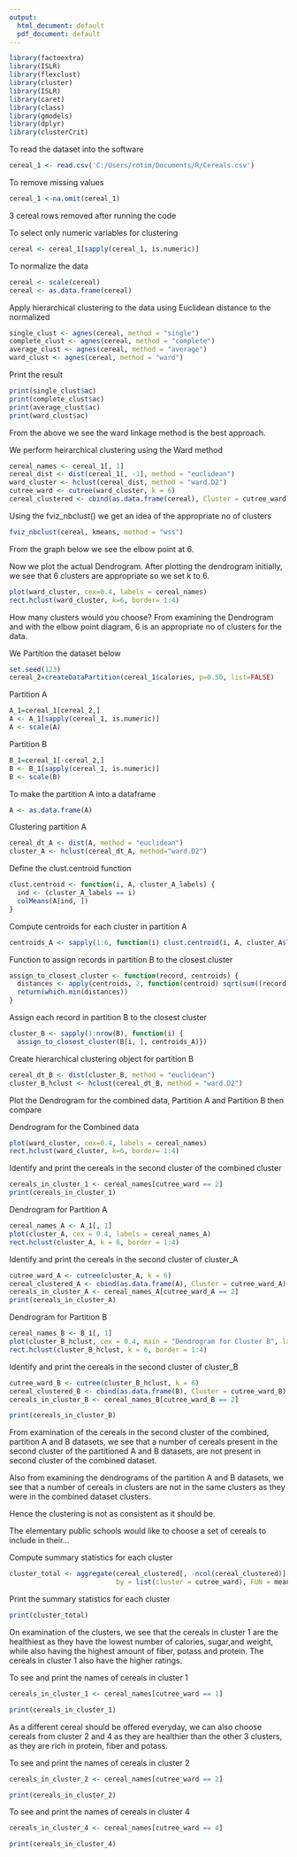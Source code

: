 ---
output:
  html_document: default
  pdf_document: default
---

```{r}
library(factoextra)
library(ISLR)
library(flexclust)
library(cluster)
library(ISLR)
library(caret)
library(class)
library(gmodels)
library(dplyr)
library(clusterCrit)
```

To read the dataset into the software
```{r}
cereal_1 <- read.csv('C:/Users/rotim/Documents/R/Cereals.csv')
```
To remove missing values
```{r}
cereal_1 <-na.omit(cereal_1)
```

3 cereal rows removed after running the code

To select only numeric variables for clustering
```{r}
cereal <- cereal_1[sapply(cereal_1, is.numeric)]
```
To normalize the data
```{r}
cereal <- scale(cereal)
cereal <- as.data.frame(cereal)
```
Apply hierarchical clustering to the data using Euclidean distance to the normalized

```{r}
single_clust <- agnes(cereal, method = "single")
complete_clust <- agnes(cereal, method = "complete")
average_clust <- agnes(cereal, method = "average")
ward_clust <- agnes(cereal, method = "ward")
```
Print the result
```{r}
print(single_clust$ac)
print(complete_clust$ac)
print(average_clust$ac)
print(ward_clust$ac)
```

From the above we see the ward linkage method is the best approach.

We perform heirarchical clustering using the Ward method
```{r}
cereal_names <- cereal_1[, 1]
cereal_dist <- dist(cereal_1[, -1], method = "euclidean")  
ward_cluster <- hclust(cereal_dist, method = "ward.D2")
cutree_ward <- cutree(ward_cluster, k = 6)
cereal_clustered <- cbind(as.data.frame(cereal), Cluster = cutree_ward)
```

Using the fviz_nbclust() we get an idea of the appropriate no of clusters
```{r}
fviz_nbclust(cereal, kmeans, method = "wss")
```
From the graph below we see the elbow point at 6.

Now we plot the actual Dendrogram. After plotting the dendrogram initially, we see that 6 clusters are appropriate so we set k to 6.
```{r}
plot(ward_cluster, cex=0.4, labels = cereal_names)
rect.hclust(ward_cluster, k=6, border= 1:4)
```

How many clusters would you choose?
From examining the Dendrogram and with the elbow point diagram, 6 is an appropriate no of clusters for the data.

We Partition the dataset below
```{r}
set.seed(123) 
cereal_2=createDataPartition(cereal_1$calories, p=0.50, list=FALSE)
```

Partition A
```{r}
A_1=cereal_1[cereal_2,]
A <- A_1[sapply(cereal_1, is.numeric)]
A <- scale(A)
```

Partition B
```{r}
B_1=cereal_1[-cereal_2,]
B <- B_1[sapply(cereal_1, is.numeric)]
B <- scale(B)
```


To make the partition A into a dataframe
```{r}
A <- as.data.frame(A)
```
Clustering partition A
```{r}
cereal_dt_A <- dist(A, method = "euclidean")
cluster_A <- hclust(cereal_dt_A, method="ward.D2")
```

Define the clust.centroid function
```{r}
clust.centroid <- function(i, A, cluster_A_labels) {
  ind <- (cluster_A_labels == i)
  colMeans(A[ind, ])
}
```

Compute centroids for each cluster in partition A
```{r}
centroids_A <- sapply(1:6, function(i) clust.centroid(i, A, cluster_A$labels))
```

Function to assign records in partition B to the closest cluster
```{r}
assign_to_closest_cluster <- function(record, centroids) {
  distances <- apply(centroids, 2, function(centroid) sqrt(sum((record - centroid)^2)))
  return(which.min(distances))
}
```
Assign each record in partition B to the closest cluster
```{r}
cluster_B <- sapply(1:nrow(B), function(i) {
  assign_to_closest_cluster(B[i, ], centroids_A)})
```

Create hierarchical clustering object for partition B
```{r}
cereal_dt_B <- dist(cluster_B, method = "euclidean")
cluster_B_hclust <- hclust(cereal_dt_B, method = "ward.D2")
```

Plot the Dendrogram for the combined data, Partition A and Partition B then compare

Dendrogram for the Combined data
```{r}
plot(ward_cluster, cex=0.4, labels = cereal_names)
rect.hclust(ward_cluster, k=6, border= 1:4)
```
Identify and print the cereals in the second cluster of the combined cluster
```{r}
cereals_in_cluster_1 <- cereal_names[cutree_ward == 2]
print(cereals_in_cluster_1)
```

Dendrogram for Partition A
```{r}
cereal_names_A <- A_1[, 1]
plot(cluster_A, cex = 0.4, labels = cereal_names_A)
rect.hclust(cluster_A, k = 6, border = 1:4)
```

Identify and print the cereals in the second cluster of cluster_A
```{r}
cutree_ward_A <- cutree(cluster_A, k = 6)
cereal_clustered_A <- cbind(as.data.frame(A), Cluster = cutree_ward_A)
cereals_in_cluster_A <- cereal_names_A[cutree_ward_A == 2]
print(cereals_in_cluster_A)
```

Dendrogram for Partition B
```{r}
cereal_names_B <- B_1[, 1]
plot(cluster_B_hclust, cex = 0.4, main = "Dendrogram for Cluster B", labels = cereal_names_B)
rect.hclust(cluster_B_hclust, k = 6, border = 1:4)
```

Identify and print the cereals in the second cluster of cluster_B
```{r}
cutree_ward_B <- cutree(cluster_B_hclust, k = 6)
cereal_clustered_B <- cbind(as.data.frame(B), Cluster = cutree_ward_B)
cereals_in_cluster_B <- cereal_names_B[cutree_ward_B == 2]

print(cereals_in_cluster_B)
```

From examination of the cereals in the second cluster of the combined, partition A and B datasets, we see that a number of cereals present in the second cluster of the partitioned A and B datasets, are  not present in second cluster of the combined dataset.

Also from examining the dendrograms of the partition A and B datasets, we see that a number of cereals in clusters are not in the same clusters as they were in the combined dataset clusters. 

Hence the clustering is not as consistent as it should be.
  
The elementary public schools would like to choose a set of cereals to include in their...

Compute summary statistics for each cluster
```{r}
cluster_total <- aggregate(cereal_clustered[, -ncol(cereal_clustered)], 
                           by = list(cluster = cutree_ward), FUN = mean)

```

Print the summary statistics for each cluster
```{r}
print(cluster_total)
```

On examination of the clusters, we see that the cereals in cluster 1 are the healthiest
as they have the lowest number of calories, sugar,and weight, while also having the highest amount of fiber, potass and protein. The cereals in cluster 1 also have the higher ratings.

To see and print the names of cereals in cluster 1
```{r}
cereals_in_cluster_1 <- cereal_names[cutree_ward == 1]

print(cereals_in_cluster_1)
```

As a different cereal should be offered everyday, we can also choose cereals from cluster 2 and 4 as they are healthier than the other 3 clusters, as they are rich in protein, fiber and potass.

To see and print the names of cereals in cluster 2 
```{r}
cereals_in_cluster_2 <- cereal_names[cutree_ward == 2]

print(cereals_in_cluster_2)
```

To see and print the names of cereals in cluster 4
```{r}
cereals_in_cluster_4 <- cereal_names[cutree_ward == 4]

print(cereals_in_cluster_4)
```



